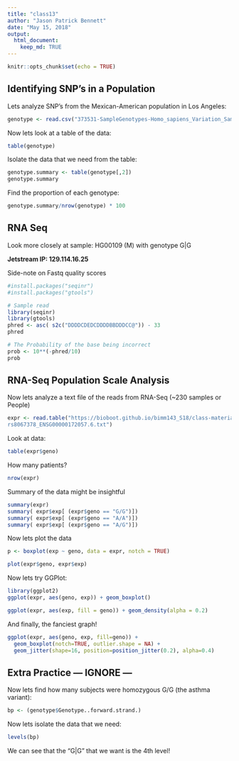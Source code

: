 ```yaml
---
title: "class13"
author: "Jason Patrick Bennett"
date: "May 15, 2018"
output:
  html_document:
    keep_md: TRUE
---
```


```r
knitr::opts_chunk$set(echo = TRUE)
```

## Identifying SNP's in a Population

Lets analyze SNP's from the Mexican-American population in Los Angeles:

```r
genotype <- read.csv("373531-SampleGenotypes-Homo_sapiens_Variation_Sample_rs8067378.csv")
```

Now lets look at a table of the data:

```r
table(genotype)
```

Isolate the data that we need from the table:

```r
genotype.summary <- table(genotype[,2])
genotype.summary
```

Find the proportion of each genotype:

```r
genotype.summary/nrow(genotype) * 100
```




## RNA Seq

Look more closely at sample: HG00109 (M) with genotype G|G

**Jetstream IP: 129.114.16.25**

Side-note on Fastq quality scores

```r
#install.packages("seqinr")
#install.packages("gtools")

# Sample read
library(seqinr)
library(gtools)
phred <- asc( s2c("DDDDCDEDCDDDDBBDDDCC@")) - 33
phred

# The Probability of the base being incorrect
prob <- 10**(-phred/10)
prob
```



## RNA-Seq Population Scale Analysis

Now lets analyze a text file of the reads from RNA-Seq (~230 samples or People)

```r
expr <- read.table("https://bioboot.github.io/bimm143_S18/class-material/
rs8067378_ENSG00000172057.6.txt")
```

Look at data:

```r
table(expr$geno)
```

How many patients?

```r
nrow(expr)
```

Summary of the data might be insightful

```r
summary(expr)
summary( expr$exp[ (expr$geno == "G/G")])
summary( expr$exp[ (expr$geno == "A/A")])
summary( expr$exp[ (expr$geno == "A/G")])
```


Now lets plot the data

```r
p <- boxplot(exp ~ geno, data = expr, notch = TRUE)
```

```r
plot(expr$geno, expr$exp)
```


Now lets try GGPlot:

```r
library(ggplot2)
ggplot(expr, aes(geno, exp)) + geom_boxplot()
```

```r
ggplot(expr, aes(exp, fill = geno)) + geom_density(alpha = 0.2)
```

And finally, the fanciest graph!

```r
ggplot(expr, aes(geno, exp, fill=geno)) + 
  geom_boxplot(notch=TRUE, outlier.shape = NA) + 
  geom_jitter(shape=16, position=position_jitter(0.2), alpha=0.4)
```














## Extra Practice --- IGNORE ---



Now lets find how many subjects were homozygous G/G (the asthma variant):

```r
bp <- (genotype$Genotype..forward.strand.)
```

Now lets isolate the data that we need:

```r
levels(bp)
```

We can see that the "G|G" that we want is the 4th level!

```r

```

